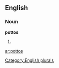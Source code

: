 
==English==

===Noun===
'''pottos'''

# {{plural of|[[potto]]}}

[[Category:English plurals]]

[[ar:pottos]]